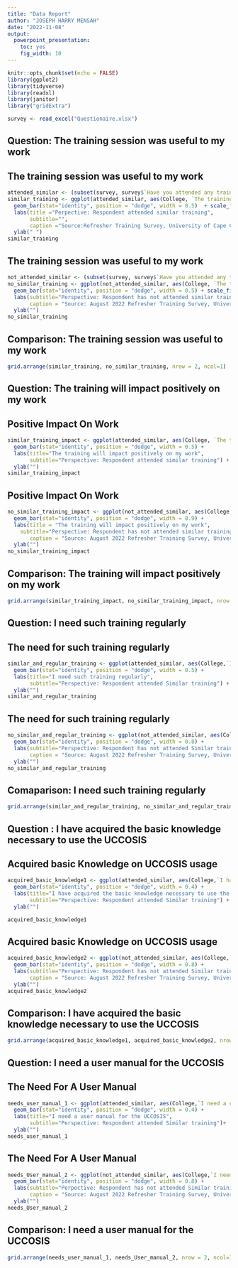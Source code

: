 ```yaml
---
title: "Data Report"
author: "JOSEPH HARRY MENSAH"
date: "2022-11-08"
output: 
  powerpoint_presentation: 
    toc: yes
    fig_width: 10
---
```


```r
knitr::opts_chunk$set(echo = FALSE)
library(ggplot2)
library(tidyverse)
library(readxl)
library(janitor)
library("gridExtra")

survey <- read_excel("Questionaire.xlsx")
```

## Question: The training session was useful to my work 

## The training session was useful to my work

```r
attended_similar <- (subset(survey, survey$`Have you attended any training of this sort before?`== "Yes"))
similar_training <- ggplot(attended_similar, aes(College, `The training session was useful to my work`, fill=Designation)) +
  geom_bar(stat="identity", position = "dodge", width = 0.5)  + scale_fill_hue(l=60) +
  labs(title ="Perpective: Respondent attended similar training",
       subtitle="",
       caption ="Source:Refresher Training Survey, University of Cape Coast") +
  ylab(" ")
similar_training

```

## The training session was useful to my work

```r
not_attended_similar <- (subset(survey, survey$`Have you attended any training of this sort before?`== "No"))
no_similar_training <- ggplot(not_attended_similar, aes(College, `The training session was useful to my work`, fill=Designation)) +
  geom_bar(stat="identity", position = "dodge", width = 0.5) + scale_fill_hue(l=60) +
  labs(subtitle="Perspective: Respondent has not attended similar training",
       caption = "Source: August 2022 Refresher Training Survey, University of Cape Coast") +
  ylab("")
no_similar_training
```

## Comparison: The training session was useful to my work

```r

grid.arrange(similar_training, no_similar_training, nrow = 2, ncol=1)
```

## Question: The training will impact positively on my work
## Positive Impact On Work
```r
similar_training_impact <- ggplot(attended_similar, aes(College, `The training will impact positively on my work `, fill=Designation)) +
  geom_bar(stat="identity", position = "dodge", width = 0.5) +
  labs(title="The training will impact positively on my work",
       subtitle="Perspective: Respondent attended similar training") +
  ylab("")
similar_training_impact
```

## Positive Impact On Work
```r
no_similar_training_impact <- ggplot(not_attended_similar, aes(College, `The training will impact positively on my work `, fill=Designation)) +
  geom_bar(stat="identity", position = "dodge", width = 0.9) +
  labs(title = "The training will impact positively on my work",
    subtitle="Perspective: Respondent has not attended similar training",
       caption = "Source: August 2022 Refresher Training Survey, University of Cape Coast") +
  ylab("")
no_similar_training_impact
```

## Comparison: The training will impact positively on my work 
```r
grid.arrange(similar_training_impact, no_similar_training_impact, nrow = 2, ncol=1)
```

##  Question: I need such training regularly
## The need for such training regularly
```r
similar_and_regular_training <- ggplot(attended_similar, aes(College,`I need such training regularly `, fill=Designation)) +
  geom_bar(stat="identity", position = "dodge", width = 0.5) +
  labs(title="I need such training regularly",
       subtitle="Perspective: Respondent attended Similar training") +
  ylab("")
similar_and_regular_training
```

## The need for such training regularly
```r
no_similar_and_regular_training <- ggplot(not_attended_similar, aes(College,`I need such training regularly `, fill=Designation)) +
  geom_bar(stat="identity", position = "dodge", width = 0.8) +
  labs(subtitle="Perspective: Respondent has not attended Similar training",
       caption = "Source: August 2022 Refresher Training Survey, University of Cape Coast") +
  ylab("")
no_similar_and_regular_training
```

## Comaparison: I need such training regularly
```r
grid.arrange(similar_and_regular_training, no_similar_and_regular_training, nrow = 2, ncol=1)
```

## Question : I have acquired the basic knowledge necessary to use the UCCOSIS
## Acquired basic Knowledge on UCCOSIS usage
```r
acquired_basic_knowledge1 <- ggplot(attended_similar, aes(College,`I have acquired the basic knowledge necessary to use the UCCOSIS  `, fill=Designation)) +
  geom_bar(stat="identity", position = "dodge", width = 0.4) +
  labs(title="I have acquired the basic knowledge necessary to use the UCCOSIS",
       subtitle="Perspective: Respondent attended Similar training") +
  ylab("")

acquired_basic_knowledge1
```

## Acquired basic Knowledge on UCCOSIS usage
```r
acquired_basic_knowledge2 <- ggplot(not_attended_similar, aes(College,`I have acquired the basic knowledge necessary to use the UCCOSIS  `, fill=Designation)) +
  geom_bar(stat="identity", position = "dodge", width = 0.8) +
  labs(subtitle="Perspective: Respondent has not attended Similar training",
       caption = "Source: August 2022 Refresher Training Survey, University of Cape Coast")+
  ylab("")
acquired_basic_knowledge2
```

## Comparison: I have acquired the basic knowledge necessary to use the UCCOSIS 
```r
grid.arrange(acquired_basic_knowledge1, acquired_basic_knowledge2, nrow = 2, ncol=1)
```

## Question: I need a user manual for the UCCOSIS
## The Need For A User Manual
```r
needs_user_manual_1 <- ggplot(attended_similar, aes(College,`I need a user manual for the UCCOSIS `, fill=Designation)) +
  geom_bar(stat="identity", position = "dodge", width = 0.4) +
  labs(title="I need a user manual for the UCCOSIS",
       subtitle="Perspective: Respondent attended Similar training")+
  ylab("")
needs_user_manual_1
```

## The Need For A User Manual
```r
needs_User_manual_2 <- ggplot(not_attended_similar, aes(College,`I need a user manual for the UCCOSIS `, fill=Designation)) +
  geom_bar(stat="identity", position = "dodge", width = 0.8) +
  labs(subtitle="Perpective: Respondent has not attended Similar training",
       caption = "Source: August 2022 Refresher Training Survey, University of Cape Coast")+
  ylab("")
needs_User_manual_2
```

## Comparison: I need a user manual for the UCCOSIS
```r
grid.arrange(needs_user_manual_1, needs_User_manual_2, nrow = 2, ncol=1)
```
